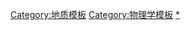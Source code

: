 {{Navbox
|name  = Geophysics navbox
|title = [[地球物理学]]
|state     = {{{state<includeonly>|autocollapsed</includeonly>}}}
|bodyclass = hlist

|group1 = 概要
|list1  = 
* {{le|地球物理学概要|Outline of geophysics}}
* {{le|地球物理学家列表|List of geophysicists}} 

|group2 = 子领域
|list2  = 
* {{le|地球物理流体动力学|Geophysical fluid dynamics}}
* [[大地测量学]]
* [[地球动力学]]
* [[地磁场|地磁学]]
* [[数学地球物理学]]
* [[矿物物理学]]
* {{le|近地表地球物理學|Near-surface geophysics}}
* [[古地磁学]]
* [[地震学]]
* [[构造物理学]] 

| group3 = 物理现象
| list3  = 
* [[錢德勒擺動]]
* [[科里奥利力]]
* [[地磁场]]
* [[发电机原理|地球发电机原理]]
* [[地溫梯度]]
* [[地球引力]]
* [[地幔对流]]
* [[歲差 (天文)|岁差]]
* [[地震波]]
* [[潮汐]] 

| group4 = 机构  
| list4  = 
* [[美國地球物理聯盟]]
* {{le|美国气象学会|American Meteorological Society}}
* {{le|加拿大地球物理联盟|Canadian Geophysical Union}}
* {{le|环境与工程地球物理学会|Environmental and Engineering Geophysical Society}}
* {{le|欧洲地球科学联盟|European Geosciences Union}}
* {{le|国际地磁学与高空科学协会|International Association of Geomagnetism and Aeronomy}}（IAGA）
* [[国际大地测量学与地球物理学联合会]]（IUGG）
* [[英国皇家天文学会]]
* {{le|勘探地球物理学家学会|Society of Exploration Geophysicists}}
* {{le|美国地震学会|Seismological Society of America}}

| below =
* {{icon|category}} '''[[:Category:地球物理学|分类]]'''
* {{icon|portal}} '''[[Portal:地球科学|地球科学]]'''
* {{Icon|commons}} '''[[commons:Category:Geophysics|维基共享]]'''

}}<noinclude>
{{collapsible option}}
[[Category:地质模板]]
[[Category:物理学模板]]
[[Category:地球物理学|*]]
</noinclude>